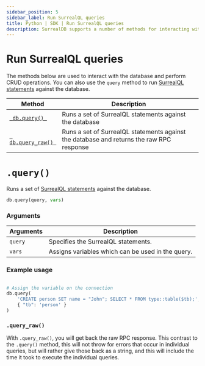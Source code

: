 ---
sidebar_position: 5
sidebar_label: Run SurrealQL queries
title: Python | SDK | Run SurrealQL queries
description: SurrealDB supports a number of methods for interacting with the database and performing CRUD operations.
---

# Run SurrealQL queries

The methods below are used to interact with the database and perform CRUD operations. You can also use the `query` method to run [SurrealQL statements](/docs/surrealql/statements) against the database.

<table>
	<thead>
		<tr>
			<th scope="col">Method</th>
			<th scope="col">Description</th>
		</tr>
	</thead>
	<tbody>
		<tr>
			<td scope="row" data-label="Method"><a href="#query"> <code> db.query() </code></a></td>
			<td scope="row" data-label="Description">Runs a set of SurrealQL statements against the database</td>
		</tr>
        <tr>
            <td scope="row" data-label="Method"><a href="#query_raw"> <code> db.query_raw() </code></a></td>
            <td scope="row" data-label="Description">Runs a set of SurrealQL statements against the database and returns the raw RPC response</td>
        </tr>
	</tbody>
</table>

# `.query()`

Runs a set of [SurrealQL statements](/docs/surrealql) against the database.

```python title="Method Syntax"
db.query(query, vars)
```

### Arguments
<table>
    <thead>
        <tr>
            <th colspan="2" scope="col">Arguments</th>
            <th colspan="2" scope="col">Description</th>
        </tr>
    </thead>
    <tbody>
        <tr>
            <td colspan="2" scope="row" data-label="Arguments">
                <code>query</code>
                <Label label="required" />
            </td>
            <td colspan="2" scope="row" data-label="Description">
                Specifies the SurrealQL statements.
            </td>
        </tr>
        <tr>
            <td colspan="2" scope="row" data-label="Arguments">
                <code>vars</code>
                <Label label="optional" />
            </td>
            <td colspan="2" scope="row" data-label="Description">
                Assigns variables which can be used in the query.
            </td>
        </tr>
    </tbody>
</table>

### Example usage
```python

# Assign the variable on the connection
db.query(
	'CREATE person SET name = "John"; SELECT * FROM type::table($tb);',
	{ "tb": 'person' }
)
```

### `.query_raw()`

With `.query_raw()`, you will get back the raw RPC response. This contrast to the `.query()` method, this will not throw for errors that occur in individual queries, but will rather give those back as a string, and this will include the time it took to execute the individual queries.